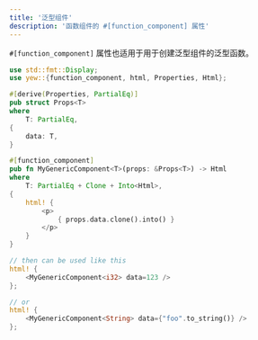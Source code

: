 ```yaml
---
title: '泛型组件'
description: '函数组件的 #[function_component] 属性'
---
```



`#[function_component]` 属性也适用于用于创建泛型组件的泛型函数。

```rust
use std::fmt::Display;
use yew::{function_component, html, Properties, Html};

#[derive(Properties, PartialEq)]
pub struct Props<T>
where
    T: PartialEq,
{
    data: T,
}

#[function_component]
pub fn MyGenericComponent<T>(props: &Props<T>) -> Html
where
    T: PartialEq + Clone + Into<Html>,
{
    html! {
        <p>
            { props.data.clone().into() }
        </p>
    }
}

// then can be used like this
html! {
    <MyGenericComponent<i32> data=123 />
};

// or
html! {
    <MyGenericComponent<String> data={"foo".to_string()} />
};
```
